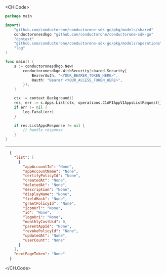 
<CH.Code>
```go List.go
package main

import(
	"github.com/conductorone/conductorone-sdk-go/pkg/models/shared"
	conductoronesdkgo "github.com/conductorone/conductorone-sdk-go"
	"context"
	"github.com/conductorone/conductorone-sdk-go/pkg/models/operations"
	"log"
)

func main() {
    s := conductoronesdkgo.New(
        conductoronesdkgo.WithSecurity(shared.Security{
            BearerAuth: "<YOUR_BEARER_TOKEN_HERE>",
            Oauth: "Bearer <YOUR_ACCESS_TOKEN_HERE>",
        }),
    )

    ctx := context.Background()
    res, err := s.Apps.List(ctx, operations.C1APIAppV1AppsListRequest{})
    if err != nil {
        log.Fatal(err)
    }

    if res.ListAppsResponse != nil {
        // handle response
    }
}
```
---

```json Example Response
  {
    "list": [
      {
        "appAccountId": "None",
        "appAccountName": "None",
        "certifyPolicyId": "None",
        "createdAt": "None",
        "deletedAt": "None",
        "description": "None",
        "displayName": "None",
        "fieldMask": "None",
        "grantPolicyId": "None",
        "iconUrl": "None",
        "id": "None",
        "logoUri": "None",
        "monthlyCostUsd": 0,
        "parentAppId": "None",
        "revokePolicyId": "None",
        "updatedAt": "None",
        "userCount": "None"
      }
    ],
    "nextPageToken": "None"
  }
```
</CH.Code>
